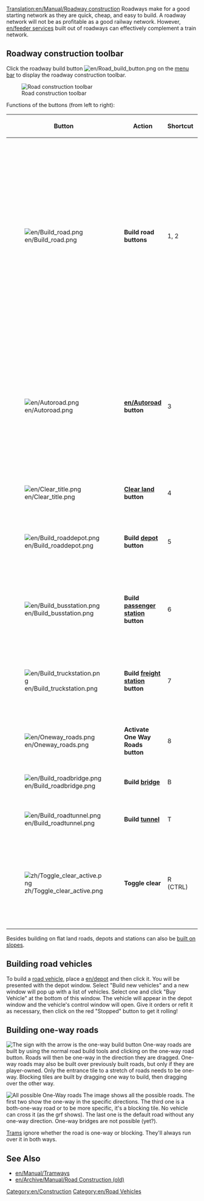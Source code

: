 [[Translation:en/Manual/Roadway construction]]
{{en/Table of contents}}
Roadways make for a good starting network as they are quick, cheap, and easy to build.  A roadway network will not be as profitable as a good railway network.  However, [[en/feeder service]]s built out of roadways can effectively complement a train network.

==Roadway construction toolbar==
Click the roadway build button [[File:en/Road build button.png]] on the [[en/Manual/Game interface#The_Menu_bar|menu bar]] to display the roadway construction toolbar.

[[File:en/Road constructionnew.png|none|frame|Road construction toolbar]]

Functions of the buttons (from left to right):
{| {{en/Wikitable}}
|- style="background:#efefef"
!width='46'|Button
!width='150'|Action
!Shortcut
!Description
|-
|[[File:en/Build road.png]]
|'''Build road buttons'''||1, 2||Builds a road in the selected direction; you can click and drag. Note that this works with half-tile precision. If you e.g. click in the right half of a tile and then drag to the right the road will start with a half tile. The same applies for the end tile.
|-
|[[File:en/Autoroad.png]]||'''[[en/Autoroad]] button'''||3||A very efficient tool to build roads sections in any direction (while might be difficult to use at first). If used with Ctrl key pressed, easily removes sections.
|-
|[[File:en/Clear title.png]]||'''[[en/Manual/Landscaping|Clear land]] button'''||4||Clears tiles.
|-
|[[File:en/Build roaddepot.png]]||'''Build [[en/Manual/Depots|depot]] button'''||5||Opens the depot window for you to orient and build a depot.
|-
|[[File:en/Build busstation.png]]||'''Build [[en/Manual/Stations#Bus Stations|passenger station]] button'''||6||Opens the bus stop window for you to orient and build a bus stop.
|-
|[[File:en/Build truckstation.png]]||'''Build [[en/Manual/Stations#Truck Stations|freight station]] button'''||7||Opens the truck station window for you to orient and build a truck stop.
|-
|[[File:en/Oneway roads.png]]||'''Activate One Way Roads button'''||8||Allows you to build a one-way roads.
|-
|[[File:en/Build roadbridge.png]]||'''Build [[en/Manual/Bridges|bridge]]'''||B||Allows you to build a bridge.
|-
|[[File:en/Build roadtunnel.png]]||'''Build [[en/Manual/Tunnels|tunnel]]'''||T||Allows you to build a tunnel.
|-
|[[File:zh/Toggle clear active.png]]||'''Toggle clear'''||R (CTRL)||Select another tool and then this to remove that item. You can toggle the state by pressing Ctrl.
|}

Besides building on flat land roads, depots and stations can also be [[en/Archive/Manual/Settings/Build on slopes|built on slopes]].

==Building road vehicles==
To build a [[en/Manual/Road vehicles|road vehicle]], place a [[en/depot]] and then click it. You will be presented with the depot window. Select "Build new vehicles" and a new window will pop up with a list of vehicles. Select one and click "Buy Vehicle" at the bottom of this window. The vehicle will appear in the depot window and the vehicle's control window will open. Give it orders or refit it as necessary, then click on the red "Stopped" button to get it rolling!

==Building one-way roads==
[[File:en/Oneway.png|right|frame|The sign with the arrow is the one-way build button]]
One-way roads are built by using the normal road build tools and clicking on the one-way road button. Roads will then be one-way in the direction they are dragged. One-way roads may also be built over previously built roads, but only if they are player-owned. Only the entrance tile to a stretch of roads needs to be one-way. Blocking tiles are built by dragging one way to build, then dragging over the other way.

[[File:en/Oneways.png|left|frame|All possible One-Way roads]]
The image shows all the possible roads. The first two show the one-way in the specific directions. The third one is a both-one-way road or to be more specific, it's a blocking tile. No vehicle can cross it (as the grf shows). The last one is the default road without any one-way direction. One-way bridges are not possible (yet?).

[[en/Manual/Tramways|Trams]] ignore whether the road is one-way or blocking. They'll always run over it in both ways.

==See Also==
*[[en/Manual/Tramways]]
*[[en/Archive/Manual/Road Construction (old)]]

[[Category:en/Construction]]
[[Category:en/Road Vehicles]]